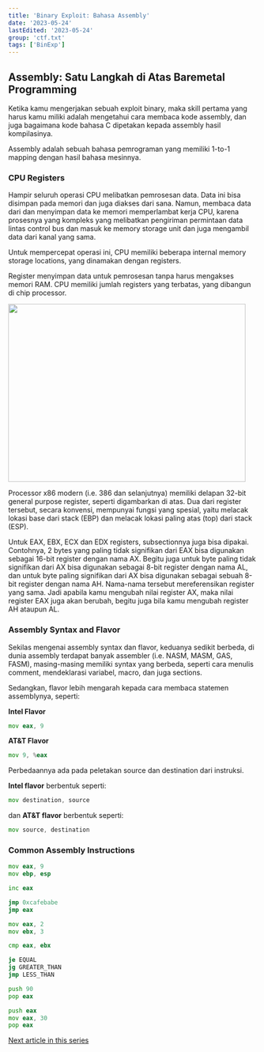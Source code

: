 ```yaml
---
title: 'Binary Exploit: Bahasa Assembly'
date: '2023-05-24'
lastEdited: '2023-05-24'
group: 'ctf.txt'
tags: ['BinExp']
---
```


## Assembly: Satu Langkah di Atas Baremetal Programming

Ketika kamu mengerjakan sebuah exploit binary, maka skill pertama yang harus kamu
miliki adalah mengetahui cara membaca kode assembly, dan juga bagaimana kode
bahasa C dipetakan kepada assembly hasil kompilasinya.

Assembly adalah sebuah bahasa pemrograman yang memiliki 1-to-1 mapping dengan hasil
bahasa mesinnya.

### CPU Registers

Hampir seluruh operasi CPU melibatkan pemrosesan data. Data ini bisa disimpan pada
memori dan juga diakses dari sana. Namun, membaca data dari dan menyimpan data ke
memori memperlambat kerja CPU, karena prosesnya yang kompleks yang melibatkan pengiriman
permintaan data lintas control bus dan masuk ke memory storage unit dan juga mengambil
data dari kanal yang sama.

Untuk mempercepat operasi ini, CPU memiliki beberapa internal memory storage locations,
yang dinamakan dengan registers.

Register menyimpan data untuk pemrosesan tanpa harus mengakses memori RAM. CPU memiliki
jumlah registers yang terbatas, yang dibangun di chip processor.

<Image src="/assets/x86-registers.png" width="480" height="360" />

Processor x86 modern (i.e. 386 dan selanjutnya) memiliki delapan 32-bit general purpose
register, seperti digambarkan di atas. Dua dari register tersebut, secara konvensi,
mempunyai fungsi yang spesial, yaitu melacak lokasi base dari stack (EBP) dan melacak
lokasi paling atas (top) dari stack (ESP).

Untuk EAX, EBX, ECX dan EDX registers, subsectionnya juga bisa dipakai. Contohnya,
2 bytes yang paling tidak signifikan dari EAX bisa digunakan sebagai 16-bit register
dengan nama AX. Begitu juga untuk byte paling tidak signifikan dari AX bisa digunakan
sebagai 8-bit register dengan nama AL, dan untuk byte paling signifikan dari AX bisa
digunakan sebagai sebuah 8-bit register dengan nama AH. Nama-nama tersebut
mereferensikan register yang sama. Jadi apabila kamu mengubah nilai register AX, maka
nilai register EAX juga akan berubah, begitu juga bila kamu mengubah register AH ataupun AL.

### Assembly Syntax and Flavor

Sekilas mengenai assembly syntax dan flavor, keduanya sedikit berbeda, di dunia assembly
terdapat banyak assembler (i.e. NASM, MASM, GAS, FASM), masing-masing memiliki syntax
yang berbeda, seperti cara menulis comment, mendeklarasi variabel, macro, dan juga sections.

Sedangkan, flavor lebih mengarah kepada cara membaca statemen assemblynya, seperti:

**Intel Flavor**

```asm
mov eax, 9
```

**AT&T Flavor**

```asm
mov 9, %eax
```

Perbedaannya ada pada peletakan source dan destination dari instruksi.

**Intel flavor** berbentuk seperti:

```asm
mov destination, source
```

dan **AT&T flavor** berbentuk seperti:

```asm
mov source, destination
```

### Common Assembly Instructions

```asm title="Memindah nilai ke variabel"
mov eax, 9
mov ebp, esp
```

```asm title="Increment register"
inc eax
```

```asm title="Jump to address"
jmp 0xcafebabe
jmp eax
```

```asm title="Conditional jump"
mov eax, 2
mov ebx, 3

cmp eax, ebx

je EQUAL
jg GREATER_THAN
jmp LESS_THAN
```

```asm title="Push and pop to stack"
push 90
pop eax

push eax
mov eax, 30
pop eax
```

[Next article in this series](/posts/elf-sang-kontainer-eksekutabel)
